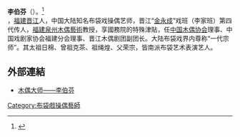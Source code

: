 '''李伯芬'''（{{bd|1926年|2月20日-2012年4月22日}}）。<ref>{{cite web | url=http://www.chinanews.com/cul/2012/04-26/3849041.shtml | title=一生执着艺术 布袋木偶大师李伯芬逝世 | access-date=2015-02-09 | archive-date=2019-06-29 | archive-url=https://web.archive.org/web/20190629080231/http://www.chinanews.com/cul/2012/04-26/3849041.shtml | dead-url=no }}</ref><br> ，[[福建|福建]][[晋江|晋江]]人，中国大陆知名布袋戏操偶艺师，晋江“[[金永成|金永成]]”戏班（李家班）第四代传人，[[福建|福建]][[泉州|泉州]][[木偶藝術|木偶藝術]]教授，享國務院的特殊津貼，任[[中国木偶协会|中国木偶协会]]理事、中国戏剧家协会福建分会理事、晋江木偶剧团副团长。大陆布袋戏界内尊称“一代宗师”。其太祖日棉、曾祖克茶、祖绳煌、父荣宗，皆南派布袋艺术表演艺人。

==外部連結==
* [http://www.jinjiang.tv/dapin/20080414/13150.html 木偶大师——李伯芬]{{dead link|date=2018年3月 |bot=InternetArchiveBot |fix-attempted=yes }}

[[Category:布袋戲操偶藝師|Category:布袋戲操偶藝師]]